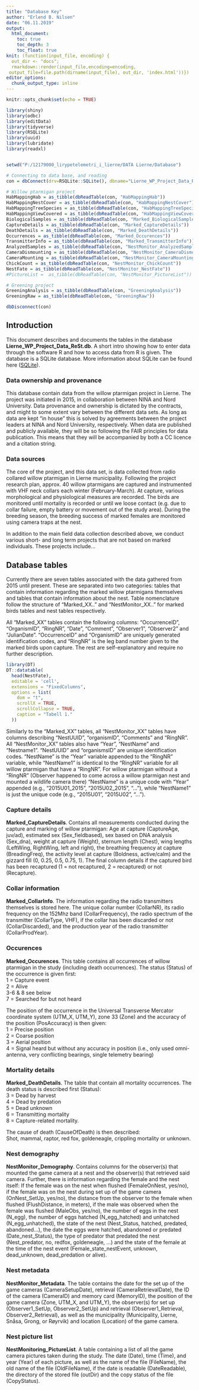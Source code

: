 ```yaml
---
title: "Database Key"
author: "Erlend B. Nilsen"
date: "06.11.2019"
output:
  html_document:
    toc: true
    toc_depth: 3
    toc_float: true
knit: (function(input_file, encoding) {
  out_dir <- "docs";
  rmarkdown::render(input_file,encoding=encoding,
 output_file=file.path(dirname(input_file), out_dir, 'index.html'))})
editor_options: 
  chunk_output_type: inline
---
```


```r
knitr::opts_chunk$set(echo = TRUE)
```

<!-- Load all the tables from the database to use as examples in the database key -->
```r
library(shiny)
library(odbc)
library(editData)
library(tidyverse)
library(RSQLite)
library(uuid)
library(lubridate)
library(readxl)


setwd("P:/12179000_lirypetelemetri_i_lierne/DATA Lierne/Database")

# Connecting to data base, and reading 
con = dbConnect(drv=RSQLite::SQLite(), dbname="Lierne_WP_Project_Data_ReSt.db")

# Willow ptarmigan project
HabMappingHab = as_tibble(dbReadTable(con, "HabMappingHab"))
HabMappingNestCover = as_tibble(dbReadTable(con, "HabMappingNestCover"))
HabMappingTreeSpecies = as_tibble(dbReadTable(con, "HabMappingTreeSpecies"))
HabMappingViewCovered = as_tibble(dbReadTable(con, "HabMappingViewCovered"))
BiologicalSamples = as_tibble(dbReadTable(con, "Marked_BiologicalSamples"))
CaptureDetails = as_tibble(dbReadTable(con, "Marked_CaptureDetails"))
DeathDetails = as_tibble(dbReadTable(con, "Marked_DeathDetails"))
Occurrences = as_tibble(dbReadTable(con, "Marked_Occurences")) 
TransmitterInfo = as_tibble(dbReadTable(con, "Marked_TransmitterInfo"))
AnalyzedSamples = as_tibble(dbReadTable(con, "NestMonitor_AnalyzedSamples"))
CameraDismounting = as_tibble(dbReadTable(con, "NestMonitor_CameraDismounting"))
CameraMounting = as_tibble(dbReadTable(con, "NestMonitor_CameraMounting"))
ChickCount = as_tibble(dbReadTable(con, "NestMonitor_ChickCount"))
NestFate = as_tibble(dbReadTable(con, "NestMonitor_NestFate"))
#PictureList =  as_tibble(dbReadTable(con, "NestMonitor_PictureList"))

# Greening project
GreeningAnalysis = as_tibble(dbReadTable(con, "GreeningAnalysis"))
GreeningRaw = as_tibble(dbReadTable(con, "GreeningRaw"))

dbDisconnect(con) 


```


## Introduction
This document describes and documents the tables in the database **Lierne_WP_Project_Data_ReSt.db**. A short intro showing how to enter data through the software R and how to access data from R is given. The database is a SQLite database. More information about SQLite can be found here (<a href ="https://www.sqlite.org/index.html">SQLite</a>).

### Data ownership and provenance
This database contain data from the willow ptarmigan project in Lierne. The project was initiated in 2015, in collaboration between NINA and Nord University. Data provenance and ownership is dictated by the contracts, and might to some extent vary between the different data sets. As long as data are kept "in house" this is solved by agreements between the project leaders at NINA and Nord University, respectively. When data are published and publicly available, they will be so following the FAIR principles for data publication. This means that they will be accompanied by both a CC licence and a citation string. 

### Data sources
The core of the project, and this data set, is data collected from radio collared willow ptarmigan in Lierne municipality. Following the project research plan, approx. 40 willow ptarmigans are captured and instrumented with VHF neck collars each winter (February-March). At capture, various morphological and physiological measures are recorded. The birds are monitored until mortality is recorded or until we loose contact (e.g. due to collar failure, empty battery or movement out of the study area). During the breeding season, the breeding success of marked females are monitored using camera traps at the nest. 

In addition to the main field data collection described above, we conduct various short- and long term projects that are not based on marked individuals. These projects include...

## Database tables
Currently there are seven tables associated with the data gathered from 2015 until present. These are separated into two categories: tables that contain information regarding the marked willow ptarmigans themselves and tables that contain information about the nest. Table nomenclature follow the structure of "Marked_XX.." and "NestMonitor_XX.." for marked birds tables and nest tables respectively.

All "Marked_XX" tables contain the following columns: "OccurrenceID", "OrganismID", "RingNR", "Date", "Comment", "Observer1", "Observer2" and "JulianDate". "OccurrenceID" and "OrganismID" are uniquely generated identification codes, and "RingNR" is the leg band number given to the marked birds upon capture. The rest are self-explanatory and require no further description.
```r
library(DT)
DT::datatable(
  head(NestFate), 
  editable = 'cell',
  extensions = "FixedColumns",
  options = list(
    dom = "t",
    scrollX = TRUE,
    scrollCollapse = TRUE,
    caption = "Tabell 1."
  ))
```


Similarly to the "Marked_XX" tables, all "NestMonitor_XX" tables have columns describing "NestUUID", "organismID", "Comments" and "RingNR". All "NestMonitor_XX" tables also have "Year", "NestName" and "Nestname1". "NestUUID" and "organismsID" are unique identification codes. "NestName" is the "Year" variable appended to the "RingNR" variable, while "NestName1" is identical to the "RingNR" variable for all willow ptarmigan that have a "RingNR". For willow ptarmigan without a "RingNR" (Observer happened to come across a willow ptarmigan nest and mounted a wildlife camera there) "NestName" is a unique code with "Year" appended (e.g., "2015U01_2015", "2015U02_2015", "..."), while "NestName1" is just the unique code (e.g., "2015U01", "2015U02", "..."). 

### Capture details
**Marked_CaptureDetails**. Contains all measurements conducted during the capture and marking of willow ptarmigan: Age at capture (CaptureAge, juv/ad), estimated sex (Sex_fieldbased), sex based on DNA analysis (Sex_dna), weight at capture (Weight), sternum length (Chest), wing lengths (LeftWing, RightWing, left and right), the breathing frequency at capture (BreadingFreq), the activity level at capture (Boldness, active/calm) and the gizzard fill (0, 0.25, 0.5, 0.75, 1). The final column details if the captured bird has been recaptured (1 = not recaptured, 2 = recaptured) or not (Recapture).

### Collar information
**Marked_CollarInfo**. The information regarding the radio transmitters themselves is stored here. The unique collar number (CollarNR), its radio frequency on the 152Mhz band (CollarFrequency), the radio spectrum of the transmitter (CollarType, VHF), if the collar has been discarded or not (CollarDiscarded), and the production year of the radio transmitter (CollarProdYear).   

### Occurences
**Marked_Occurences**. This table contains all occurrences of willow ptarmigan in the study (including death occurrences). The status (Status) of the occurrence is given first:  
  1 = Capture event  
  2 = Alive  
  3-6 & 8 see below  
  7 = Searched for but not heard  
    
The position of the occurrence in the Universal Transverse Mercator coordinate system (UTM_X, UTM_Y), zone 33 (Zone) and the accuracy of the position (PosAccuracy) is then given:  
  1 = Precise position  
  2 = Coarse position  
  3 = Aerial position  
  4 = Signal heard but without any accuracy in position (i.e., only used omni-antenna, very conflicting bearings, single telemetry bearing)   

### Mortality details
**Marked_DeathDetails**. The table that contain all mortality occurrences. The death status is described first (Status):  
  3 = Dead by harvest  
  4 = Dead by predation  
  5 = Dead unknown  
  6 = Transmitting mortality  
  8 = Capture-related mortality.  
    
The cause of death (CauseOfDeath) is then described:  
  Shot, mammal, raptor, red fox, goldeneagle, crippling mortality or unknown.


### Nest demography
**NestMonitor_Demography**. Contains columns for the observer(s) that mounted the game camera at a nest and the observer(s) that retrieved said camera. Further, there is information regarding the female and the nest itself: If the female was on the nest when flushed (FemaleOnNest, yes/no), if the female was on the nest during set up of the game camera (OnNest_SetUp, yes/no), the distance from the observer to the female when flushed (FlushDistance, in meters), if the male was observed when the female was flushed (MaleObs, yes/no), the number of eggs in the nest (N_egg), the number of eggs hatched (N_egg_hatched) and unhatched (N_egg_unhatched), the state of the nest (Nest_Status, hatched, predated, abandoned...), the date the eggs were hatched, abandoned or predated (Date_nest_Status), the type of predator that predated the nest (Nest_predator, no, redfox, goldeneagle, ...) and the state of the female at the time of the nest event (Female_state_nestEvent, unknown, dead_unknown, dead_predation or alive). 

### Nest metadata
**NestMonitor_Metadata**. The table contains the date for the set up of the game cameras (CameraSetupDate), retrieval (CameraRetrievalDate), the ID of the camera (CameraID) and memory card (MemoryID), the position of the game camera (Zone, UTM_X, and UTM_Y), the observer(s) for set up (Observer1_SetUp, Observer2_SetUp) and retrieval (Observer1_Retrieval, Observer2_Retrieval), as well as the municipality (Municipality, Lierne, Snåsa, Grong, or Røyrvik) and location (Location) of the game camera.

### Nest picture list
**NestMonitoring_PictureList**. A table containing a list of all the game camera pictures taken during the study. The date (Date), time (Time), and year (Year) of each picture, as well as the name of the file (FileName), the old name of the file (OldFileName), if the date is readable (DateReadable), the directory of the stored file (outDir) and the copy status of the file (CopyStatus).






